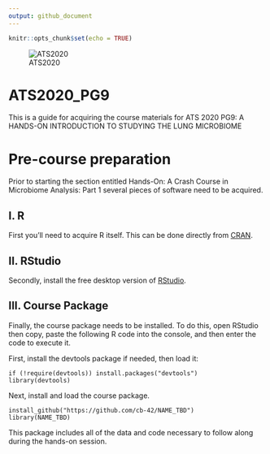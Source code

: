 ```yaml
---
output: github_document
---
```


```r
knitr::opts_chunk$set(echo = TRUE)
```

![ATS2020](images/ats2020.png)

# ATS2020_PG9
This is a guide for acquiring the course materials for ATS 2020 PG9: A HANDS-ON INTRODUCTION TO STUDYING THE LUNG MICROBIOME

# Pre-course preparation
Prior to starting the section entitled Hands-On: A Crash Course in Microbiome Analysis: Part 1 several pieces of software need to be acquired.

## I. R
First you'll need to acquire R itself. This can be done directly from [CRAN](https://cran.r-project.org/).

## II. RStudio
Secondly, install the free desktop version of [RStudio](https://rstudio.com/products/rstudio/download/#download).

## III. Course Package
Finally, the course package needs to be installed. To do this, open RStudio then copy, paste the following R code into the console, and then enter the code to execute it.

First, install the devtools package if needed, then load it:
```
if (!require(devtools)) install.packages("devtools")
library(devtools)
```

Next, install and load the course package.
```
install_github("https://github.com/cb-42/NAME_TBD")  
library(NAME_TBD)
```

This package includes all of the data and code necessary to follow along during the hands-on session.